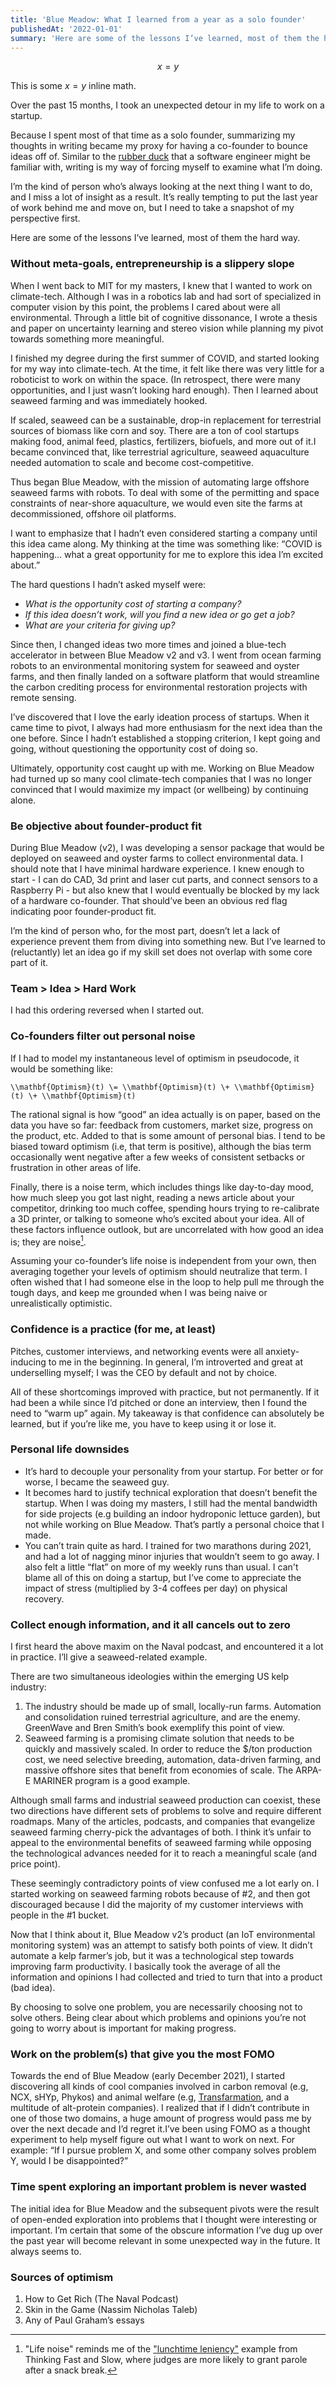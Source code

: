 ```yaml
---
title: 'Blue Meadow: What I learned from a year as a solo founder'
publishedAt: '2022-01-01'
summary: 'Here are some of the lessons I’ve learned, most of them the hard way.'
---
```


$$
x = y
$$

This is some $x=y$ inline math.

Over the past 15 months, I took an unexpected detour in my life to work on a startup.

Because I spent most of that time as a solo founder, summarizing my thoughts in writing became my proxy for having a co-founder to bounce ideas off of. Similar to the [rubber duck](https://en.wikipedia.org/wiki/Rubber_duck_debugging) that a software engineer might be familiar with, writing is my way of forcing myself to examine what I’m doing.

I’m the kind of person who’s always looking at the next thing I want to do, and I miss a lot of insight as a result. It’s really tempting to put the last year of work behind me and move on, but I need to take a snapshot of my perspective first.

Here are some of the lessons I’ve learned, most of them the hard way.

### Without meta-goals, entrepreneurship is a slippery slope

When I went back to MIT for my masters, I knew that I wanted to work on climate-tech. Although I was in a robotics lab and had sort of specialized in computer vision by this point, the problems I cared about were all environmental. Through a little bit of cognitive dissonance, I wrote a thesis and paper on uncertainty learning and stereo vision while planning my pivot towards something more meaningful.

I finished my degree during the first summer of COVID, and started looking for my way into climate-tech. At the time, it felt like there was very little for a roboticist to work on within the space. (In retrospect, there were many opportunities, and I just wasn’t looking hard enough). Then I learned about seaweed farming and was immediately hooked.

If scaled, seaweed can be a sustainable, drop-in replacement for terrestrial sources of biomass like corn and soy. There are a ton of cool startups making food, animal feed, plastics, fertilizers, biofuels, and more out of it.I became convinced that, like terrestrial agriculture, seaweed aquaculture needed automation to scale and become cost-competitive.

Thus began Blue Meadow, with the mission of automating large offshore seaweed farms with robots. To deal with some of the permitting and space constraints of near-shore aquaculture, we would even site the farms at decommissioned, offshore oil platforms.

I want to emphasize that I hadn’t even considered starting a company until this idea came along. My thinking at the time was something like: “COVID is happening... what a great opportunity for me to explore this idea I’m excited about.”

The hard questions I hadn’t asked myself were:

* *What is the opportunity cost of starting a company?*  
* *If this idea doesn’t work, will you find a new idea or go get a job?*  
* *What are your criteria for giving up?*

Since then, I changed ideas two more times and joined a blue-tech accelerator in between Blue Meadow v2 and v3. I went from ocean farming robots to an environmental monitoring system for seaweed and oyster farms, and then finally landed on a software platform that would streamline the carbon crediting process for environmental restoration projects with remote sensing.

I’ve discovered that I love the early ideation process of startups. When it came time to pivot, I always had more enthusiasm for the next idea than the one before. Since I hadn’t established a stopping criterion, I kept going and going, without questioning the opportunity cost of doing so.

Ultimately, opportunity cost caught up with me. Working on Blue Meadow had turned up so many cool climate-tech companies that I was no longer convinced that I would maximize my impact (or wellbeing) by continuing alone.

### Be objective about founder-product fit

During Blue Meadow (v2), I was developing a sensor package that would be deployed on seaweed and oyster farms to collect environmental data. I should note that I have minimal hardware experience. I knew enough to start \- I can do CAD, 3d print and laser cut parts, and connect sensors to a Raspberry Pi \- but also knew that I would eventually be blocked by my lack of a hardware co-founder. That should’ve been an obvious red flag indicating poor founder-product fit.

I’m the kind of person who, for the most part, doesn’t let a lack of experience prevent them from diving into something new. But I’ve learned to (reluctantly) let an idea go if my skill set does not overlap with some core part of it.

### Team \> Idea \> Hard Work

I had this ordering reversed when I started out.

### Co-founders filter out personal noise

If I had to model my instantaneous level of optimism in pseudocode, it would be something like:

```
\\mathbf{Optimism}(t) \= \\mathbf{Optimism}(t) \+ \\mathbf{Optimism}(t) \+ \\mathbf{Optimism}(t)
```

The rational signal is how “good” an idea actually is on paper, based on the data you have so far: feedback from customers, market size, progress on the product, etc. Added to that is some amount of personal bias. I tend to be biased toward optimism (i.e, that term is positive), although the bias term occasionally went negative after a few weeks of consistent setbacks or frustration in other areas of life.

Finally, there is a noise term, which includes things like day-to-day mood, how much sleep you got last night, reading a news article about your competitor, drinking too much coffee, spending hours trying to re-calibrate a 3D printer, or talking to someone who’s excited about your idea. All of these factors influence outlook, but are uncorrelated with how good an idea is; they are noise[^1].

Assuming your co-founder’s life noise is independent from your own, then averaging together your levels of optimism should neutralize that term. I often wished that I had someone else in the loop to help pull me through the tough days, and keep me grounded when I was being naive or unrealistically optimistic.

### Confidence is a practice (for me, at least)

Pitches, customer interviews, and networking events were all anxiety-inducing to me in the beginning. In general, I’m introverted and great at underselling myself; I was the CEO by default and not by choice.

All of these shortcomings improved with practice, but not permanently. If it had been a while since I’d pitched or done an interview, then I found the need to “warm up” again. My takeaway is that confidence can absolutely be learned, but if you’re like me, you have to keep using it or lose it.

### Personal life downsides

* It’s hard to decouple your personality from your startup. For better or for worse, I became the seaweed guy.  
* It becomes hard to justify technical exploration that doesn’t benefit the startup. When I was doing my masters, I still had the mental bandwidth for side projects (e.g building an indoor hydroponic lettuce garden), but not while working on Blue Meadow. That’s partly a personal choice that I made.  
* You can’t train quite as hard. I trained for two marathons during 2021, and had a lot of nagging minor injuries that wouldn’t seem to go away. I also felt a little “flat” on more of my weekly runs than usual. I can't blame all of this on doing a startup, but I’ve come to appreciate the impact of stress (multiplied by 3-4 coffees per day) on physical recovery.

### Collect enough information, and it all cancels out to zero

I first heard the above maxim on the Naval podcast, and encountered it a lot in practice. I’ll give a seaweed-related example.

There are two simultaneous ideologies within the emerging US kelp industry:

1. The industry should be made up of small, locally-run farms. Automation and consolidation ruined terrestrial agriculture, and are the enemy. GreenWave and Bren Smith’s book exemplify this point of view.  
2. Seaweed farming is a promising climate solution that needs to be quickly and massively scaled. In order to reduce the $/ton production cost, we need selective breeding, automation, data-driven farming, and massive offshore sites that benefit from economies of scale. The ARPA-E MARINER program is a good example.

Although small farms and industrial seaweed production can coexist, these two directions have different sets of problems to solve and require different roadmaps. Many of the articles, podcasts, and companies that evangelize seaweed farming cherry-pick the advantages of both. I think it’s unfair to appeal to the environmental benefits of seaweed farming while opposing the technological advances needed for it to reach a meaningful scale (and price point).

These seemingly contradictory points of view confused me a lot early on. I started working on seaweed farming robots because of \#2, and then got discouraged because I did the majority of my customer interviews with people in the \#1 bucket.

Now that I think about it, Blue Meadow v2’s product (an IoT environmental monitoring system) was an attempt to satisfy both points of view. It didn’t automate a kelp farmer’s job, but it was a technological step towards improving farm productivity. I basically took the average of all the information and opinions I had collected and tried to turn that into a product (bad idea).

By choosing to solve one problem, you are necessarily choosing not to solve others. Being clear about which problems and opinions you’re not going to worry about is important for making progress.

### Work on the problem(s) that give you the most FOMO

Towards the end of Blue Meadow (early December 2021), I started discovering all kinds of cool companies involved in carbon removal (e.g, NCX, sHYp, Phykos) and animal welfare (e.g, [Transfarmation](https://thetransfarmationproject.org/), and a multitude of alt-protein companies). I realized that if I didn’t contribute in one of those two domains, a huge amount of progress would pass me by over the next decade and I’d regret it.I’ve been using FOMO as a thought experiment to help myself figure out what I want to work on next. For example: “If I pursue problem X, and some other company solves problem Y, would I be disappointed?”

### Time spent exploring an important problem is never wasted

The initial idea for Blue Meadow and the subsequent pivots were the result of open-ended exploration into problems that I thought were interesting or important. I’m certain that some of the obscure information I’ve dug up over the past year will become relevant in some unexpected way in the future. It always seems to.

### Sources of optimism

1. How to Get Rich (The Naval Podcast)  
2. Skin in the Game (Nassim Nicholas Taleb)  
3. Any of Paul Graham’s essays

[^1]:  "Life noise" reminds me of the ["lunchtime leniency"](https://www.scientificamerican.com/article/lunchtime-leniency/) example from Thinking Fast and Slow, where judges are more likely to grant parole after a snack break.